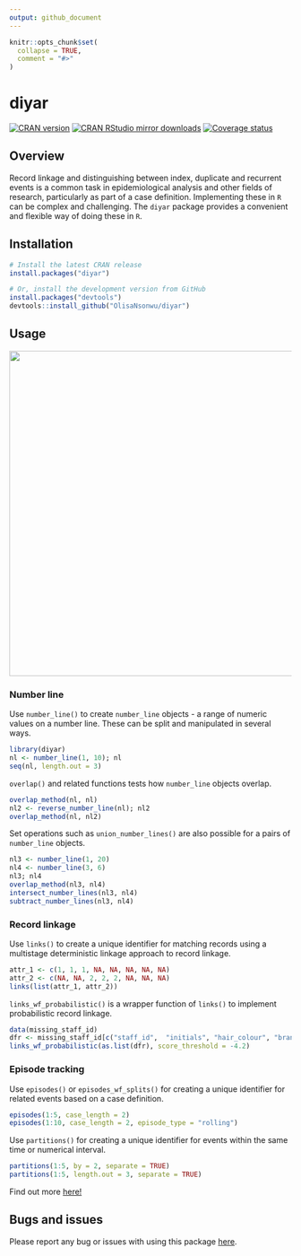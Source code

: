 ```yaml
---
output: github_document
---
```


```r
knitr::opts_chunk$set(
  collapse = TRUE,
  comment = "#>"
)
```

# diyar
[![CRAN version](http://www.r-pkg.org/badges/version/diyar)](https://cran.r-project.org/package=diyar)
[![CRAN RStudio mirror downloads](https://cranlogs.r-pkg.org/badges/diyar)](https://www.r-pkg.org/pkg/diyar)
[![Coverage status](https://codecov.io/gh/OlisaNsonwu/diyar/branch/master/graph/badge.svg)](https://codecov.io/github/OlisaNsonwu/diyar?branch=master)
<!-- [![Travis build status](https://travis-ci.org/OlisaNsonwu/diyar.svg?branch=master)](https://travis-ci.org/OlisaNsonwu/diyar) -->

## Overview
Record linkage and distinguishing between index, duplicate and recurrent events is a common task in epidemiological analysis and other fields of research, particularly as part of a case definition. Implementing these in `R` can be complex and challenging. The `diyar` package provides a convenient and flexible way of doing these in `R`.

## Installation
```r
# Install the latest CRAN release 
install.packages("diyar")

# Or, install the development version from GitHub
install.packages("devtools")
devtools::install_github("OlisaNsonwu/diyar")
```

## Usage

<img src = "fig_r1.png" width = "1000" height="580">

### Number line
Use `number_line()` to create `number_line` objects - a range of numeric values on a number line. These can be split and manipulated in several ways. 

```r
library(diyar)
nl <- number_line(1, 10); nl
seq(nl, length.out = 3)
```

`overlap()` and related functions tests how `number_line` objects overlap.
```r
overlap_method(nl, nl)
nl2 <- reverse_number_line(nl); nl2
overlap_method(nl, nl2)
```  
Set operations such as `union_number_lines()` are also possible for a pairs of `number_line` objects. 
```r
nl3 <- number_line(1, 20)
nl4 <- number_line(3, 6)
nl3; nl4
overlap_method(nl3, nl4)
intersect_number_lines(nl3, nl4)
subtract_number_lines(nl3, nl4)
```  
### Record linkage
Use `links()` to create a unique identifier for matching records using a multistage deterministic linkage approach to record linkage.
```r
attr_1 <- c(1, 1, 1, NA, NA, NA, NA, NA)
attr_2 <- c(NA, NA, 2, 2, 2, NA, NA, NA)
links(list(attr_1, attr_2))
```  
`links_wf_probabilistic()` is a wrapper function of `links()` to implement probabilistic record linkage.
```r
data(missing_staff_id)
dfr <- missing_staff_id[c("staff_id",  "initials", "hair_colour", "branch_office")]
links_wf_probabilistic(as.list(dfr), score_threshold = -4.2)
``` 

### Episode tracking
Use `episodes()` or `episodes_wf_splits()` for creating a unique identifier for related events based on a case definition.
```r
episodes(1:5, case_length = 2)
episodes(1:10, case_length = 2, episode_type = "rolling")
``` 

Use `partitions()` for creating a unique identifier for events within the same time  or numerical interval.
```r
partitions(1:5, by = 2, separate = TRUE)
partitions(1:5, length.out = 3, separate = TRUE)
``` 

Find out more [here!](https://olisansonwu.github.io/diyar/index.html)

## Bugs and issues
Please report any bug or issues with using this package [here](https://github.com/OlisaNsonwu/diyar/issues).
